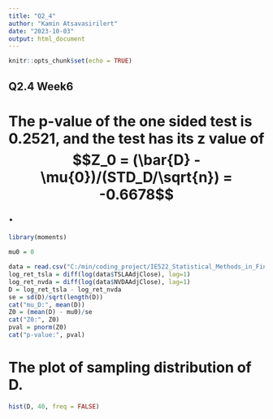 ```yaml
---
title: "Q2_4"
author: "Kamin Atsavasirilert"
date: "2023-10-03"
output: html_document
---
```


```r
knitr::opts_chunk$set(echo = TRUE)
```

## Q2.4 Week6
# The p-value of the one sided test is 0.2521, and the test has its z value of $$Z_0 = (\bar{D} - \mu{0})/(STD_D/\sqrt{n}) = -0.6678$$.

```r
library(moments)

mu0 = 0

data = read.csv("C:/min/coding_project/IE522_Statistical_Methods_in_Finance/Week6/TSLANVDA.csv")
log_ret_tsla = diff(log(data$TSLAAdjClose), lag=1)
log_ret_nvda = diff(log(data$NVDAAdjClose), lag=1)
D = log_ret_tsla - log_ret_nvda
se = sd(D)/sqrt(length(D))
cat("mu_D:", mean(D))
Z0 = (mean(D) - mu0)/se
cat("Z0:", Z0)
pval = pnorm(Z0)
cat("p-value:", pval)
```

# The plot of sampling distribution of D.

```r
hist(D, 40, freq = FALSE)
```